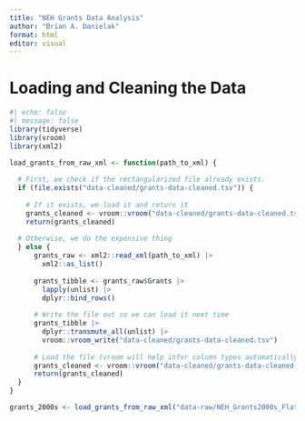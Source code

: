 ```yaml
---
title: "NEH Grants Data Analysis"
author: "Brian A. Danielak"
format: html
editor: visual
---
```


# Loading and Cleaning the Data

```r
#| echo: false
#| message: false
library(tidyverse)
library(vroom)
library(xml2)

load_grants_from_raw_xml <- function(path_to_xml) {
  
  # First, we check if the rectangularized file already exists.
  if (file.exists("data-cleaned/grants-data-cleaned.tsv")) {
    
    # If it exists, we load it and return it
    grants_cleaned <- vroom::vroom("data-cleaned/grants-data-cleaned.tsv")
    return(grants_cleaned)
  
  # Otherwise, we do the expensive thing
  } else {
      grants_raw <- xml2::read_xml(path_to_xml) |> 
        xml2::as_list()
      
      grants_tibble <- grants_raw$Grants |> 
        lapply(unlist) |> 
        dplyr::bind_rows()
  
      # Write the file out so we can load it next time
      grants_tibble |> 
        dplyr::transmute_all(unlist) |> 
        vroom::vroom_write("data-cleaned/grants-data-cleaned.tsv")
      
      # Load the file (vroom will help infer column types automatically on load)
      grants_cleaned <- vroom::vroom("data-cleaned/grants-data-cleaned.tsv") 
      return(grants_cleaned)
  }
}

grants_2000s <- load_grants_from_raw_xml("data-raw/NEH_Grants2000s_Flat/NEH_Grants2000s_Flat.xml")
```
